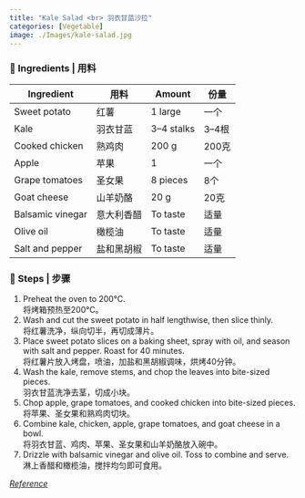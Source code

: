 ```yaml
---
title: "Kale Salad <br> 羽衣甘蓝沙拉"
categories: [Vegetable]
image: ./Images/kale-salad.jpg
---
```


### 🥣 Ingredients | 用料

| Ingredient | 用料 | Amount | 份量 |
|------------|------|--------|------|
| Sweet potato | 红薯 | 1 large | 一个 |
| Kale | 羽衣甘蓝 | 3–4 stalks | 3–4根 |
| Cooked chicken | 熟鸡肉 | 200 g | 200克 |
| Apple | 苹果 | 1 | 一个 |
| Grape tomatoes | 圣女果 | 8 pieces | 8个 |
| Goat cheese | 山羊奶酪 | 20 g | 20克 |
| Balsamic vinegar | 意大利香醋 | To taste | 适量 |
| Olive oil | 橄榄油 | To taste | 适量 |
| Salt and pepper | 盐和黑胡椒 | To taste | 适量 |

### 🍴 Steps | 步骤
1. Preheat the oven to 200°C.  
 将烤箱预热至200°C。
2. Wash and cut the sweet potato in half lengthwise, then slice thinly.  
 将红薯洗净，纵向切半，再切成薄片。
3. Place sweet potato slices on a baking sheet, spray with oil, and season with salt and pepper. Roast for 40 minutes.  
 将红薯片放入烤盘，喷油，加盐和黑胡椒调味，烘烤40分钟。
4. Wash the kale, remove stems, and chop the leaves into bite-sized pieces.  
 羽衣甘蓝洗净去茎，切成小块。
5. Chop apple, grape tomatoes, and cooked chicken into bite-sized pieces.  
 将苹果、圣女果和熟鸡肉切块。
6. Combine kale, chicken, apple, grape tomatoes, and goat cheese in a bowl.  
 将羽衣甘蓝、鸡肉、苹果、圣女果和山羊奶酪放入碗中。
7. Drizzle with balsamic vinegar and olive oil. Toss to combine and serve.  
 淋上香醋和橄榄油，搅拌均匀即可食用。
 
 
  [*Reference*](https://www.lakeshorelady.com/sweetgreen-harvest-bowl-knockoff/)